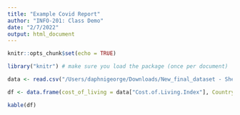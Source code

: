 ```yaml
---
title: "Example Covid Report"
author: "INFO-201: Class Demo"
date: "2/7/2022"
output: html_document
---
```


```r
knitr::opts_chunk$set(echo = TRUE)
```



```r
library("knitr") # make sure you load the package (once per document)

data <- read.csv("/Users/daphnigeorge/Downloads/New_final_dataset - Sheet1.csv")

df <- data.frame(cost_of_living = data["Cost.of.Living.Index"], Country = data["Country"])

kable(df)
```
